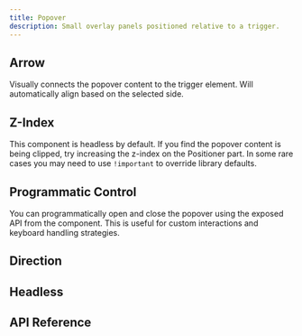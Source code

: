 ```yaml
---
title: Popover
description: Small overlay panels positioned relative to a trigger.
---
```














<Framework id="react">
	<Preview framework="react" files={{ 'app.tsx': DefaultReactRaw }} client:visible>
		<DefaultReact client:visible />
	</Preview>
</Framework>
<Framework id="svelte">
	<Preview framework="svelte" files={{ 'app.svelte': DefaultSvelteRaw }} client:visible>
		<DefaultSvelte client:visible />
	</Preview>
</Framework>

## Arrow

Visually connects the popover content to the trigger element. Will automatically align based on the selected side.

<Framework id="react">
	<Preview framework="react" files={{ 'app.tsx': ArrowReactRaw }} client:visible>
		<ArrowReact client:visible />
	</Preview>
</Framework>
<Framework id="svelte">
	<Preview framework="svelte" files={{ 'app.svelte': ArrowSvelteRaw }} client:visible>
		<ArrowSvelte client:visible />
	</Preview>
</Framework>

## Z-Index

This component is headless by default. If you find the popover content is being clipped, try increasing the z-index on the Positioner part. In some rare cases you may need to use `!important` to override library defaults.

<Framework id="react">
	<Preview framework="react" files={{ 'app.tsx': ZIndexReactRaw }} client:visible>
		<ZIndexReact client:visible />
	</Preview>
</Framework>
<Framework id="svelte">
	<Preview framework="svelte" files={{ 'app.svelte': ZIndexSvelteRaw }} client:visible>
		<ZIndexSvelte client:visible />
	</Preview>
</Framework>

## Programmatic Control

You can programmatically open and close the popover using the exposed API from the component. This is useful for custom interactions and keyboard handling strategies.

<Framework id="react">
	<Preview framework="react" files={{ 'app.tsx': ProgrammaticReactRaw }} client:visible>
		<ProgrammaticReact client:visible />
	</Preview>
</Framework>
<Framework id="svelte">
	<Preview framework="svelte" files={{ 'app.svelte': ProgrammaticSvelteRaw }} client:visible>
		<ProgrammaticSvelte client:visible />
	</Preview>
</Framework>

## Direction

<Framework id="react">
	<Preview framework="react" files={{ 'app.tsx': DirReactRaw }} client:visible>
		<DirReact client:visible />
	</Preview>
</Framework>
<Framework id="svelte">
	<Preview framework="svelte" files={{ 'app.svelte': DirSvelteRaw }} client:visible>
		<DirSvelte client:visible />
	</Preview>
</Framework>

## Headless

<Framework id="react">
	<Preview framework="react" files={{ 'app.tsx': HeadlessReactRaw }} client:visible>
		<HeadlessReact client:visible />
	</Preview>
</Framework>
<Framework id="svelte">
	<Preview framework="svelte" files={{ 'app.svelte': HeadlessSvelteRaw }} client:visible>
		<HeadlessSvelte client:visible />
	</Preview>
</Framework>

## API Reference

<ApiTable />
